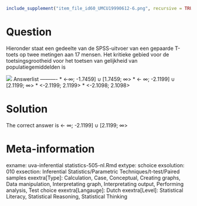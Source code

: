```r
include_supplement("item_file_id60_UMCU19990612-6.png", recursive = TRUE)
```
Question
========

Hieronder staat een gedeelte van de SPSS-uitvoer van een gepaarde T-toets op twee metingen aan 17 mensen. Het kritieke gebied voor de toetsingsgrootheid voor het toetsen van gelijkheid van populatiegemiddelden is 



![](item_file_id60_UMCU19990612-6.png)
Answerlist
----------
* &lt;-&#8734;; -1.7459] &#8746; [1.7459; &#8734;&gt;
* &lt;- &#8734;; -2.1199] &#8746; [2.1199; &#8734;&gt;
* &lt;-2.1199; 2.1199&gt;
* &lt;-2.1098; 2.1098&gt;

Solution
========

The correct answer is  &lt;- &#8734;; -2.1199] &#8746; [2.1199; &#8734;&gt; 

Meta-information
================
exname: uva-inferential statistics-505-nl.Rmd 
extype: schoice 
exsolution: 010 
exsection: Inferential Statistics/Parametric Techniques/t-test/Paired samples
exextra[Type]: Calculation, Case, Conceptual, Creating graphs, Data manipulation, Interpretating graph, Interpretating output, Performing analysis, Test choice 
exextra[Langauge]: Dutch 
exextra[Level]: Statistical Literacy, Statistical Reasoning, Statistical Thinking 
